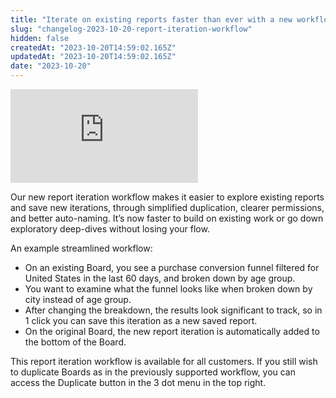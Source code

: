 ```yaml
---
title: "Iterate on existing reports faster than ever with a new workflow"
slug: "changelog-2023-10-20-report-iteration-workflow"
hidden: false
createdAt: "2023-10-20T14:59:02.165Z"
updatedAt: "2023-10-20T14:59:02.165Z"
date: "2023-10-20"
---
```


<div style={{position: "relative", paddingBottom: "56.25%", height: 0}}><iframe src="https://www.loom.com/embed/9d992239e7ba498a99ae3442cd639b8d?sid=abff6216-3323-4811-9d67-bb31037d87c9" frameBorder="0" webkitallowfullscreen="true" mozallowfullscreen="true" allowFullScreen style={{position: "absolute", top: 0, left: 0, width: "100%", height: "100%"}}></iframe></div>

Our new report iteration workflow makes it easier to explore existing reports and save new iterations, through simplified duplication, clearer permissions, and better auto-naming. It’s now faster to build on existing work or go down exploratory deep-dives without losing your flow.

An example streamlined workflow:

- On an existing Board, you see a purchase conversion funnel filtered for United States in the last 60 days, and broken down by age group.
- You want to examine what the funnel looks like when broken down by city instead of age group.
- After changing the breakdown, the results look significant to track, so in 1 click you can save this iteration as a new saved report.
- On the original Board, the new report iteration is automatically added to the bottom of the Board.

This report iteration workflow is available for all customers. If you still wish to duplicate Boards as in the previously supported workflow, you can access the Duplicate button in the 3 dot menu in the top right.
